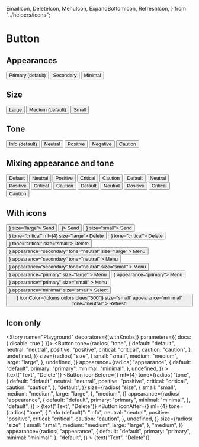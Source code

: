   EmailIcon,
  DeleteIcon,
  MenuIcon,
  ExpandBottomIcon,
  RefreshIcon,
} from "../helpers/icons";

<Meta title="MDX|Button" component={Button} />

# Button

<Props of={Button} exclude="theme" />

## Appearances

<Preview>
  <Story name="Appearance">
    <Stack gap={3}>
      <Button>Primary (default)</Button>
      <Button appearance="secondary">Secondary</Button>
      <Button appearance="minimal">Minimal</Button>
    </Stack>
  </Story>
</Preview>

## Size

<Preview>
  <Story name="Size">
    <Stack gap={3}>
      <Button size="large">Large</Button>
      <Button>Medium (default)</Button>
      <Button size="small">Small</Button>
    </Stack>
  </Story>
</Preview>

## Tone

<Preview>
  <Story name="Tone">
    <Stack gap={3}>
      <Button>Info (default)</Button>
      <Button tone="neutral">Neutral</Button>
      <Button tone="positive">Positive</Button>
      <Button tone="critical">Negative</Button>
      <Button tone="caution">Caution</Button>
    </Stack>
  </Story>
</Preview>

## Mixing appearance and tone

<Preview>
  <Story name="Appearance + tone">
    <Stack direction="vertical" gap={4}>
      <Stack gap={3}>
        <Button>Default</Button>
        <Button tone="neutral">Neutral</Button>
        <Button tone="positive">Positive</Button>
        <Button tone="critical">Critical</Button>
        <Button tone="caution">Caution</Button>
      </Stack>
      <Stack gap={3}>
        <Button appearance="secondary">Default</Button>
        <Button appearance="secondary" tone="neutral">
          Neutral
        </Button>
        <Button appearance="secondary" tone="positive">
          Positive
        </Button>
        <Button appearance="secondary" tone="critical">
          Critical
        </Button>
        <Button appearance="secondary" tone="caution">
          Caution
        </Button>
      </Stack>
      <Stack gap={3}>
        <Button appearance="minimal">Default</Button>
        <Button appearance="minimal" tone="neutral">
          Neutral
        </Button>
        <Button appearance="minimal" tone="positive">
          Positive
        </Button>
        <Button appearance="minimal" tone="critical">
          Critical
        </Button>
        <Button appearance="minimal" tone="caution">
          Caution
        </Button>
      </Stack>
    </Stack>
  </Story>
</Preview>

## With icons

<Preview>
  <Story name="With icons">
    <Stack direction="vertical" gap={6}>
      <Stack gap={3}>
        <Button iconAfter={<EmailIcon />} size="large">
          Send
        </Button>
        <Button iconAfter={<EmailIcon />}>
          Send
        </Button>
        <Button iconAfter={<EmailIcon />} size="small">
          Send
        </Button>
        <Button appearance="secondary" iconBefore={<DeleteIcon />} tone="critical" ml={4} size="large">
          Delete
        </Button>
        <Button appearance="secondary" iconBefore={<DeleteIcon />} tone="critical">
          Delete
        </Button>
        <Button appearance="secondary" iconBefore={<DeleteIcon />} tone="critical" size="small">
          Delete
        </Button>
      </Stack>
      <Stack gap={3}>
        <Button
          iconBefore={<MenuIcon />}
          appearance="secondary"
          tone="neutral"
          size="large"
        >
          Menu
        </Button>
        <Button
          iconBefore={<MenuIcon />}
          appearance="secondary"
          tone="neutral"
        >
          Menu
        </Button>
        <Button
          iconBefore={<MenuIcon />}
          appearance="secondary"
          tone="neutral"
          size="small"
        >
          Menu
        </Button>
        <Button
          iconBefore={<MenuIcon />}
          appearance="primary"
          size="large"
        >
          Menu
        </Button>
        <Button iconBefore={<MenuIcon />} appearance="primary">
          Menu
        </Button>
        <Button
          iconBefore={<MenuIcon />}
          appearance="primary"
          size="small"
        >
          Menu
        </Button>
      </Stack>
      <Stack gap={3}>
        <Button iconAfter={<ExpandBottomIcon />} appearance="minimal" size="small">
          Select
        </Button>
        <Button
          iconBefore={<RefreshIcon />}
          iconColor={tokens.colors.blues["500"]}
          size="small"
          appearance="minimal"
          tone="neutral"
        >
          Refresh
        </Button>
      </Stack>
    </Stack>
  </Story>
</Preview>

## Icon only

<Preview>
  <Story name="Icon only">
    <Stack gap={3}>
      <IconButton>
        <MenuIcon />
      </IconButton>
      <IconButton appearance="secondary" tone="neutral">
        <EmailIcon />
      </IconButton>
      <IconButton
        appearance="minimal"
        tone="critical"
      >
        <DeleteIcon />
      </IconButton>
    </Stack>
  </Story>
</Preview>

<Story name="Playground" decorators={[withKnobs]}  parameters={{ docs: { disable: true } }}>
  <Stack gap={3}>
    <Button
      tone={radios(
        "tone",
        {
          default: "default",
          neutral: "neutral",
          positive: "positive",
          critical: "critical",
          caution: "caution",
        },
        undefined,
      )}
      size={radios(
        "size",
        {
          small: "small",
          medium: "medium",
          large: "large",
        },
        undefined,
      )}
      appearance={radios(
        "appearance",
        {
          default: "default",
          primary: "primary",
          minimal: "minimal",
        },
        undefined,
      )}
    >
      {text("Text", "Delete")}
    </Button>
    <Button
      iconBefore={<DeleteIcon />}
      ml={4}
      tone={radios(
        "tone",
        {
          default: "default",
          neutral: "neutral",
          positive: "positive",
          critical: "critical",
          caution: "caution",
        },
        "default",
      )}
      size={radios(
        "size",
        {
          small: "small",
          medium: "medium",
          large: "large",
        },
        "medium",
      )}
      appearance={radios(
        "appearance",
        {
          default: "default",
          primary: "primary",
          minimal: "minimal",
        },
        "default",
      )}
    >
      {text("Text", "Delete")}
    </Button>
    <Button
      iconAfter={<DeleteIcon />}
      ml={4}
      tone={radios(
        "tone",
        {
          "info (default)": "info",
          neutral: "neutral",
          positive: "positive",
          critical: "critical",
          caution: "caution",
        },
        undefined,
      )}
      size={radios(
        "size",
        {
          small: "small",
          medium: "medium",
          large: "large",
        },
        "medium",
      )}
      appearance={radios(
        "appearance",
        {
          default: "default",
          primary: "primary",
          minimal: "minimal",
        },
        "default",
      )}
    >
      {text("Text", "Delete")}
    </Button>
  </Stack>
</Story>
